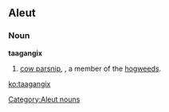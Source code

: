 ==Aleut==

===Noun===
'''taagangix'''

# [[cow parsnip]], {{taxlink|Heracleum maximum|species|noshow=1}}, a member of the [[hogweed]]s.

[[Category:Aleut nouns]]

[[ko:taagangix]]